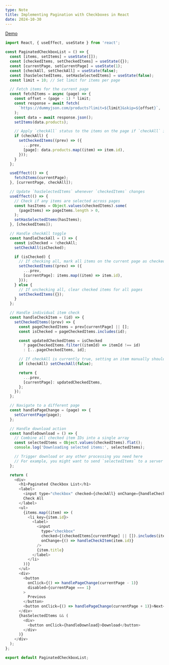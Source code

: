 ```yaml
---
type: Note
title: Implementing Pagination with Checkboxes in React
date: 2024-10-30
---
```


[Demo](https://stackblitz.com/edit/vitejs-vite-xp38rw)

```javascript
import React, { useEffect, useState } from 'react';

const PaginatedCheckboxList = () => {
  const [items, setItems] = useState([]);
  const [checkedItems, setCheckedItems] = useState({});
  const [currentPage, setCurrentPage] = useState(1);
  const [checkAll, setCheckAll] = useState(false);
  const [hasSelectedItems, setHasSelectedItems] = useState(false);
  const limit = 10; // Set limit for items per page

  // Fetch items for the current page
  const fetchItems = async (page) => {
    const offset = (page - 1) * limit;
    const response = await fetch(
      `https://dummyjson.com/products?limit=${limit}&skip=${offset}`,
    );
    const data = await response.json();
    setItems(data.products);

    // Apply `checkAll` status to the items on the page if `checkAll` is true
    if (checkAll) {
      setCheckedItems((prev) => ({
        ...prev,
        [page]: data.products.map((item) => item.id),
      }));
    }
  };

  useEffect(() => {
    fetchItems(currentPage);
  }, [currentPage, checkAll]);

  // Update `hasSelectedItems` whenever `checkedItems` changes
  useEffect(() => {
    // Check if any items are selected across pages
    const hasItems = Object.values(checkedItems).some(
      (pageItems) => pageItems.length > 0,
    );
    setHasSelectedItems(hasItems);
  }, [checkedItems]);

  // Handle checkAll toggle
  const handleCheckAll = () => {
    const isChecked = !checkAll;
    setCheckAll(isChecked);

    if (isChecked) {
      // If checking all, mark all items on the current page as checked
      setCheckedItems((prev) => ({
        ...prev,
        [currentPage]: items.map((item) => item.id),
      }));
    } else {
      // If unchecking all, clear checked items for all pages
      setCheckedItems({});
    }
  };

  // Handle individual item check
  const handleCheckItem = (id) => {
    setCheckedItems((prev) => {
      const pageCheckedItems = prev[currentPage] || [];
      const isChecked = pageCheckedItems.includes(id);

      const updatedCheckedItems = isChecked
        ? pageCheckedItems.filter((itemId) => itemId !== id)
        : [...pageCheckedItems, id];

      // If checkAll is currently true, setting an item manually should reset it to false
      if (checkAll) setCheckAll(false);

      return {
        ...prev,
        [currentPage]: updatedCheckedItems,
      };
    });
  };

  // Navigate to a different page
  const handlePageChange = (page) => {
    setCurrentPage(page);
  };

  // Handle download action
  const handleDownload = () => {
    // Combine all checked item IDs into a single array
    const selectedItems = Object.values(checkedItems).flat();
    console.log('Downloading selected items:', selectedItems);

    // Trigger download or any other processing you need here
    // For example, you might want to send `selectedItems` to a server
  };

  return (
    <div>
      <h1>Paginated Checkbox List</h1>
      <label>
        <input type="checkbox" checked={checkAll} onChange={handleCheckAll} />
        Check All
      </label>
      <ul>
        {items.map((item) => (
          <li key={item.id}>
            <label>
              <input
                type="checkbox"
                checked={(checkedItems[currentPage] || []).includes(item.id)}
                onChange={() => handleCheckItem(item.id)}
              />
              {item.title}
            </label>
          </li>
        ))}
      </ul>
      <div>
        <button
          onClick={() => handlePageChange(currentPage - 1)}
          disabled={currentPage === 1}
        >
          Previous
        </button>
        <button onClick={() => handlePageChange(currentPage + 1)}>Next</button>
      </div>
      {hasSelectedItems && (
        <div>
          <button onClick={handleDownload}>Download</button>
        </div>
      )}
    </div>
  );
};

export default PaginatedCheckboxList;
```
